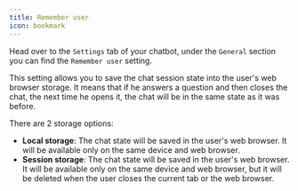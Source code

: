 ```yaml
---
title: Remember user
icon: bookmark
---
```


Head over to the `Settings` tab of your chatbot, under the `General` section you can find the `Remember user` setting.

This setting allows you to save the chat session state into the user's web browser storage. It means that if he answers a question and then closes the chat, the next time he opens it, the chat will be in the same state as it was before.

There are 2 storage options:

- **Local storage**: The chat state will be saved in the user's web browser. It will be available only on the same device and web browser.
- **Session storage**: The chat state will be saved in the user's web browser. It will be available only on the same device and web browser, but it will be deleted when the user closes the current tab or the web browser.
